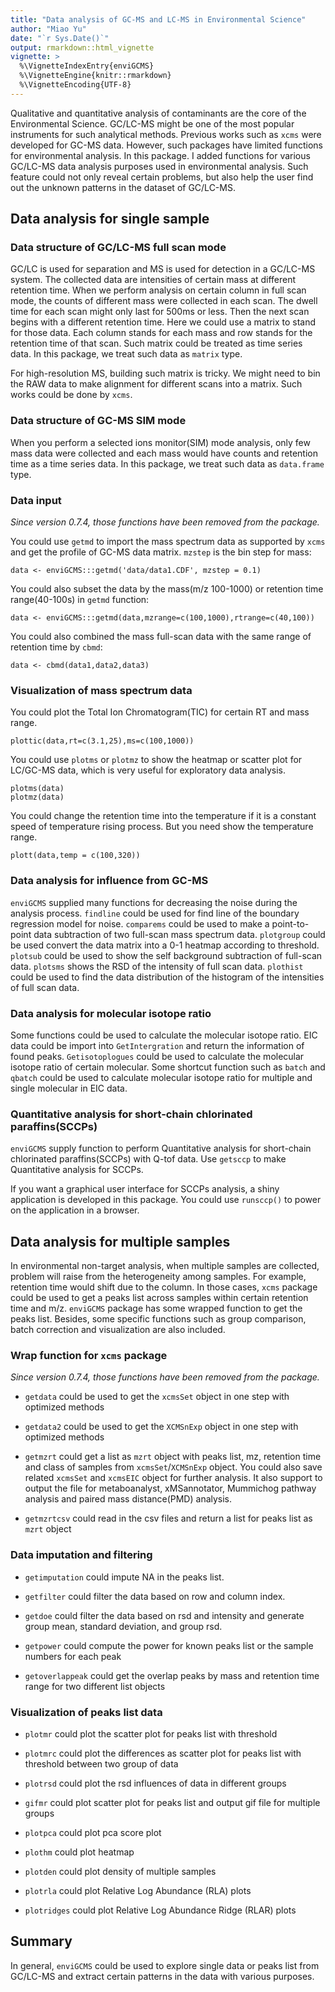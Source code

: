 ```yaml
---
title: "Data analysis of GC-MS and LC-MS in Environmental Science"
author: "Miao Yu"
date: "`r Sys.Date()`"
output: rmarkdown::html_vignette
vignette: >
  %\VignetteIndexEntry{enviGCMS}
  %\VignetteEngine{knitr::rmarkdown}
  %\VignetteEncoding{UTF-8}
---
```


Qualitative and quantitative analysis of contaminants are the core of the Environmental Science. GC/LC-MS might be one of the most popular instruments for such analytical methods. Previous works such as `xcms` were developed for GC-MS data. However, such packages have limited functions for environmental analysis. In this package. I added functions for various GC/LC-MS data analysis purposes used in environmental analysis. Such feature could not only reveal certain problems, but also help the user find out the unknown patterns in the dataset of GC/LC-MS.

## Data analysis for single sample

### Data structure of GC/LC-MS full scan mode

GC/LC is used for separation and MS is used for detection in a GC/LC-MS system. The collected data are intensities of certain mass at different retention time. When we perform analysis on certain column in full scan mode, the counts of different mass were collected in each scan. The dwell time for each scan might only last for 500ms or less. Then the next scan begins with a different retention time. Here we could use a matrix to stand for those data. Each column stands for each mass and row stands for the retention time of that scan. Such matrix could be treated as time series data. In this package, we treat such data as `matrix` type. 

For high-resolution MS, building such matrix is tricky. We might need to bin the RAW data to make alignment for different scans into a matrix. Such works could be done by `xcms`.

### Data structure of GC-MS SIM mode

When you perform a selected ions monitor(SIM) mode analysis, only few mass data were collected and each mass would have counts and retention time as a time series data. In this package, we treat such data as `data.frame` type.

### Data input

*Since version 0.7.4, those functions have been removed from the package. *

You could use `getmd` to import the mass spectrum data as supported by `xcms` and get the profile of GC-MS data matrix. `mzstep` is the bin step for mass:

```
data <- enviGCMS:::getmd('data/data1.CDF', mzstep = 0.1)
```

You could also subset the data by the mass(m/z 100-1000) or retention time range(40-100s) in `getmd` function:

```
data <- enviGCMS:::getmd(data,mzrange=c(100,1000),rtrange=c(40,100))
```

You could also combined the mass full-scan data with the same range of retention time by `cbmd`:

```
data <- cbmd(data1,data2,data3)
```

### Visualization of mass spectrum data

You could plot the Total Ion Chromatogram(TIC) for certain RT and mass range.

```
plottic(data,rt=c(3.1,25),ms=c(100,1000))
```

You could use `plotms` or `plotmz` to show the heatmap or scatter plot for LC/GC-MS data, which is very useful for exploratory data analysis.

```
plotms(data)
plotmz(data)
```

You could change the retention time into the temperature if it is a constant speed of temperature rising process. But you need show the temperature range.

```
plott(data,temp = c(100,320))
```

### Data analysis for influence from GC-MS

`enviGCMS` supplied many functions for decreasing the noise during the analysis process. `findline` could be used for find line of the boundary regression model for noise. `comparems` could be used to make a point-to-point data  subtraction of two full-scan mass spectrum data. `plotgroup` could be used convert the data matrix into a 0-1 heatmap according to threshold. `plotsub` could be used to show the self background subtraction of full-scan data. `plotsms` shows the RSD of the intensity of full scan data. `plothist` could be used to find the data distribution of the histogram of the intensities of full scan data.

### Data analysis for molecular isotope ratio

Some functions could be used to calculate the molecular isotope ratio. EIC data could be import into `GetIntergration` and return the information of found peaks. `Getisotoplogues` could be used to calculate the molecular isotope ratio of certain molecular. Some shortcut function such as `batch` and `qbatch` could be used to calculate molecular isotope ratio for multiple and single molecular in EIC data. 

### Quantitative analysis for short-chain chlorinated paraffins(SCCPs)

`enviGCMS` supply function to perform Quantitative analysis for short-chain chlorinated paraffins(SCCPs) with Q-tof data. Use `getsccp` to make Quantitative analysis for SCCPs.

If you want a graphical user interface for SCCPs analysis, a shiny application is developed in this package. You could use `runsccp()` to power on the application in a browser.

## Data analysis for multiple samples

In environmental non-target analysis, when multiple samples are collected, problem will raise from the heterogeneity among samples. For example, retention time would shift due to the column. In those cases, `xcms` package could be used to get a peaks list across samples within certain retention time and m/z. `enviGCMS` package has some wrapped function to get the peaks list. Besides, some specific functions such as group comparison, batch correction and visualization are also included. 

### Wrap function for `xcms` package

*Since version 0.7.4, those functions have been removed from the package. *

- `getdata` could be used to get the `xcmsSet` object in one step with optimized methods 

- `getdata2` could be used to get the `XCMSnExp` object in one step with optimized methods 

- `getmzrt` could get a list as `mzrt` object with peaks list, mz, retention time and class of samples from `xcmsSet`/`XCMSnExp` object. You could also save related `xcmsSet` and `xcmsEIC` object for further analysis. It also support to output the file for metaboanalyst, xMSannotator, Mummichog pathway analysis and paired mass distance(PMD) analysis.

- `getmzrtcsv` could read in the csv files and return a list for peaks list as `mzrt` object

### Data imputation and filtering

- `getimputation` could impute NA in the peaks list.

- `getfilter` could filter the data based on row and column index.

- `getdoe` could filter the data based on rsd and intensity and generate group mean, standard deviation, and group rsd.

- `getpower` could compute the power for known peaks list or the sample numbers for each peak

- `getoverlappeak` could get the overlap peaks by mass and retention time range for two different list objects

### Visualization of peaks list data

- `plotmr` could plot the scatter plot for peaks list with threshold

- `plotmrc` could plot the differences as scatter plot for peaks list with threshold between two group of data

- `plotrsd` could plot the rsd influences of data in different groups

- `gifmr` could plot scatter plot for peaks list and output gif file for multiple groups

- `plotpca` could plot pca score plot

- `plothm` could plot heatmap

- `plotden` could plot density of multiple samples

- `plotrla` could plot Relative Log Abundance (RLA) plots

- `plotridges` could plot Relative Log Abundance Ridge (RLAR) plots

## Summary

In general, `enviGCMS` could be used to explore single data or peaks list from GC/LC-MS and extract certain patterns in the data with various purposes.
